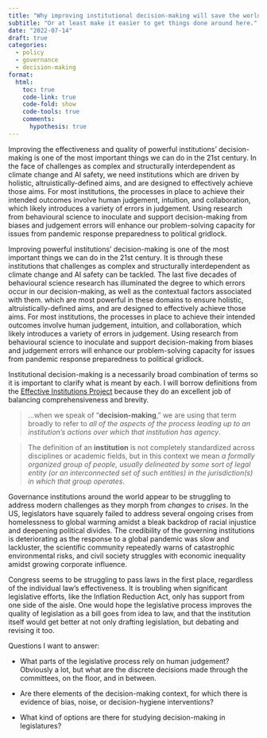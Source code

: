 ```yaml
---
title: "Why improving institutional decision-making will save the world"
subtitle: "Or at least make it easier to get things done around here."
date: "2022-07-14"
draft: true
categories: 
  - policy
  - governance
  - decision-making
format: 
  html: 
    toc: true
    code-link: true
    code-fold: show
    code-tools: true
    comments:
      hypothesis: true
---
```


Improving the effectiveness and quality of powerful institutions' decision-making is one of the most important things we can do in the 21st century. In the face of challenges as complex and structurally interdependent as climate change and AI safety, we need institutions which are driven by holistic, altruistically-defined aims, and are designed to effectively achieve those aims. For most institutions, the processes in place to achieve their intended outcomes involve human judgement, intuition, and collaboration, which likely introduces a variety of errors in judgement. Using research from behavioural science to inoculate and support decision-making from biases and judgement errors will enhance our problem-solving capacity for issues from pandemic response preparedness to political gridlock.

Improving powerful institutions' decision-making is one of the most important things we can do in the 21st century. It is through these institutions that challenges as complex and structurally interdependent as climate change and AI safety can be tackled. The last five decades of behavioural science research has illuminated the degree to which errors occur in our decision-making, as well as the contextual factors associated with them.
which are most powerful in these domains to ensure holistic, altruistically-defined aims, and are designed to effectively achieve those aims. For most institutions, the processes in place to achieve their intended outcomes involve human judgement, intuition, and collaboration, which likely introduces a variety of errors in judgement. Using research from behavioural science to inoculate and support decision-making from biases and judgement errors will enhance our problem-solving capacity for issues from pandemic response preparedness to political gridlock.

Institutional decision-making is a necessarily broad combination of terms so it is important to clarify what is meant by each. I will borrow definitions from the [Effective Institutions Project](https://forum.effectivealtruism.org/posts/ttpSEgE3by7AAhQ7w/improving-institutional-decision-making-which-institutions-a#Background) because they do an excellent job of balancing comprehensiveness and brevity.

> ...when we speak of "**decision-making**," we are using that term broadly to refer to *all of the aspects of the process leading up to an institution's actions over which that institution has agency*.

> The definition of an **institution** is not completely standardized across disciplines or academic fields, but in this context we mean *a formally organized group of people, usually delineated by some sort of legal entity (or an interconnected set of such entities) in the jurisdiction(s) in which that group operates*.

Governance institutions around the world appear to be struggling to address modern challenges as they morph from *changes* to *crises*. In the US, legislators have squarely failed to address several ongoing crises from homelessness to global warming amidst a bleak backdrop of racial injustice and deepening political divides. The credibility of the governing institutions is deteriorating as the response to a global pandemic was slow and lackluster, the scientific community repeatedly warns of catastrophic environmental risks, and civil society struggles with economic inequality amidst growing corporate influence.

Congress seems to be struggling to pass laws in the first place, regardless of the individual law's effectiveness. It is troubling when significant legislative efforts, like the Inflation Reduction Act, only has support from one side of the aisle. One would hope the legislative process improves the quality of legislation as a bill goes from idea to law, and that the institution itself would get better at not only drafting legislation, but debating and revising it too.

Questions I want to answer:

-   What parts of the legislative process rely on human judgement?\
    Obviously a lot, but what are the discrete decisions made through the committees, on the floor, and in between.

-   Are there elements of the decision-making context, for which there is evidence of bias, noise, or decision-hygiene interventions?

-   What kind of options are there for studying decision-making in legislatures?
